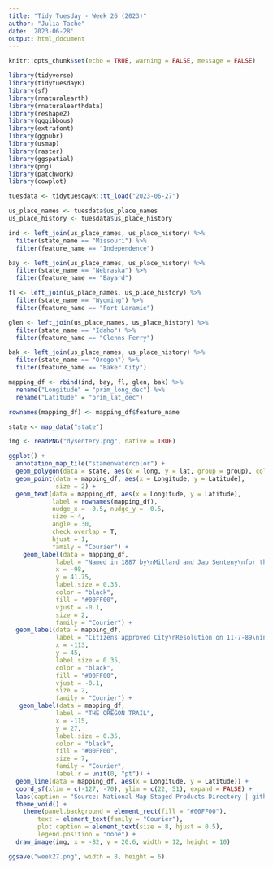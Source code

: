 ```yaml
---
title: "Tidy Tuesday - Week 26 (2023)"
author: "Julia Tache"
date: '2023-06-28'
output: html_document
---
```


```r

knitr::opts_chunk$set(echo = TRUE, warning = FALSE, message = FALSE)

```

```r

library(tidyverse)
library(tidytuesdayR)
library(sf)
library(rnaturalearth)
library(rnaturalearthdata)
library(reshape2)
library(gggibbous)
library(extrafont)
library(ggpubr)
library(usmap)
library(raster)
library(ggspatial)
library(png)
library(patchwork)
library(cowplot)

```


```r

tuesdata <- tidytuesdayR::tt_load("2023-06-27")

us_place_names <- tuesdata$us_place_names
us_place_history <- tuesdata$us_place_history

ind <- left_join(us_place_names, us_place_history) %>%
  filter(state_name == "Missouri") %>%
  filter(feature_name == "Independence")

bay <- left_join(us_place_names, us_place_history) %>%
  filter(state_name == "Nebraska") %>%
  filter(feature_name == "Bayard")

fl <- left_join(us_place_names, us_place_history) %>%
  filter(state_name == "Wyoming") %>%
  filter(feature_name == "Fort Laramie")

glen <- left_join(us_place_names, us_place_history) %>%
  filter(state_name == "Idaho") %>%
  filter(feature_name == "Glenns Ferry")

bak <- left_join(us_place_names, us_place_history) %>%
  filter(state_name == "Oregon") %>%
  filter(feature_name == "Baker City")

mapping_df <- rbind(ind, bay, fl, glen, bak) %>%
  rename("Longitude" = "prim_long_dec") %>%
  rename("Latitude" = "prim_lat_dec")

rownames(mapping_df) <- mapping_df$feature_name

```

```r

state <- map_data("state")

img <- readPNG("dysentery.png", native = TRUE)

ggplot() + 
  annotation_map_tile("stamenwatercolor") +
  geom_polygon(data = state, aes(x = long, y = lat, group = group), color = "white", fill = "#E5D3B3", alpha = 0.5) + 
  geom_point(data = mapping_df, aes(x = Longitude, y = Latitude), 
             size = 2) +
  geom_text(data = mapping_df, aes(x = Longitude, y = Latitude),
            label = rownames(mapping_df), 
            nudge_x = -0.5, nudge_y = -0.5,
            size = 4,
            angle = 30,
            check_overlap = T,
            hjust = 1,
            family = "Courier") +
    geom_label(data = mapping_df, 
             label = "Named in 1887 by\nMillard and Jap Senteny\nfor their original home in\nBayard, Iowa.\n", 
             x = -98,
             y = 41.75,
             label.size = 0.35,
             color = "black",
             fill = "#00FF00",
             vjust = -0.1,
             size = 2,
             family = "Courier") +
  geom_label(data = mapping_df, 
             label = "Citizens approved City\nResolution on 11-7-89\nin favor of the name\nBaker City.\n", 
             x = -113,
             y = 45,
             label.size = 0.35,
             color = "black",
             fill = "#00FF00",
             vjust = -0.1,
             size = 2,
             family = "Courier") +
   geom_label(data = mapping_df, 
             label = "THE OREGON TRAIL", 
             x = -115,
             y = 27,
             label.size = 0.35,
             color = "black",
             fill = "#00FF00",
             size = 7,
             family = "Courier",
             label.r = unit(0, "pt")) +
  geom_line(data = mapping_df, aes(x = Longitude, y = Latitude)) +
  coord_sf(xlim = c(-127, -70), ylim = c(22, 51), expand = FALSE) +
  labs(caption = "Source: National Map Staged Products Directory | github: julia-tache | June 27th, 2023") +
  theme_void() +
    theme(panel.background = element_rect(fill = "#00FF00"),
        text = element_text(family = "Courier"),
        plot.caption = element_text(size = 8, hjust = 0.5),
        legend.position = "none") +
  draw_image(img, x = -82, y = 20.6, width = 12, height = 10)

ggsave("week27.png", width = 8, height = 6)

```

